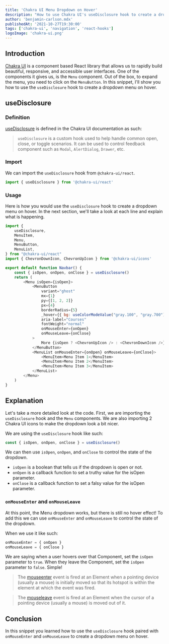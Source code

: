 ```yaml
---
title: 'Chakra UI Menu Dropdown on Hover'
description: "How to use Chakra UI's useDisclosure hook to create a dropdown menu on hover."
author: 'benjamin-carlson.mdx'
publishedAt: '2021-10-27T19:30:00'
tags: ['chakra-ui', 'navigation', 'react-hooks']
logoImage: 'chakra-ui.png'
---
```


## Introduction

[Chakra UI](https://chakra-ui.com) is a component based React library that allows us to rapidly build beautiful, responsive, and accessible user interfaces. One of the components it gives us, is the `Menu` component. Out of the box, to expand the menu, you need to click on the `MenuButton`. In this snippet, I'll show you how to use the `useDisclosure` hook to create a dropdown menu on hover.

## useDisclosure

### Definition

[useDisclosure](https://chakra-ui.com/docs/hooks/use-disclosure) is defined in the Chakra UI documentation as such:

> `useDisclosure` is a custom hook used to help handle common open, close, or toggle scenarios. It can be used to control feedback component such as `Modal`, `AlertDialog`, `Drawer`, etc.

### Import

We can import the `useDisclosure` hook from `@chakra-ui/react`.

```javascript
import { useDisclosure } from '@chakra-ui/react'
```

### Usage

Here is how you would use the `useDisclosure` hook to create a dropdown menu on hover. In the next section, we'll take a look at each line and explain what is happening.

```javascript:Navbar.js
import {
    useDisclosure,
    MenuItem,
    Menu,
    MenuButton,
    MenuList,
} from "@chakra-ui/react"
import { ChevronDownIcon, ChevronUpIcon } from '@chakra-ui/icons'

export default function Navbar() {
    const { isOpen, onOpen, onClose } = useDisclosure()
    return (
        <Menu isOpen={isOpen}>
            <MenuButton
                variant="ghost"
                mx={1}
                py={[1, 2, 2]}
                px={4}
                borderRadius={5}
                _hover={{ bg: useColorModeValue("gray.100", "gray.700") }}
                aria-label="Courses"
                fontWeight="normal"
                onMouseEnter={onOpen}
                onMouseLeave={onClose}
            >
                More {isOpen ? <ChevronUpIcon /> : <ChevronDownIcon />}
            </MenuButton>
            <MenuList onMouseEnter={onOpen} onMouseLeave={onClose}>
                <MenuItem>Menu Item 1</MenuItem>
                <MenuItem>Menu Item 2</MenuItem>
                <MenuItem>Menu Item 3</MenuItem>
            </MenuList>
        </Menu>
    )
}
```

## Explanation

Let's take a more detailed look at the code. First, we are importing the `useDisclosure` hook and the `Menu` components. We are also importing 2 Chakra UI icons to make the dropdown look a bit nicer.

We are using the `useDisclosure` hook like such:

```javascript
const { isOpen, onOpen, onClose } = useDisclosure()
```

We can then use `isOpen`, `onOpen`, and `onClose` to control the state of the dropdown.

- `isOpen` is a boolean that tells us if the dropdown is open or not.
- `onOpen` is a callback function to set a truthy value for the isOpen parameter.
- `onClose` is a callback function to set a falsy value for the isOpen parameter.

### `onMouseEnter` and `onMouseLeave`

At this point, the Menu dropdown works, but there is still no hover effect! To add this we can use `onMouseEnter` and `onMouseLeave` to control the state of the dropdown.

When we use it like such:

```javascript
onMouseEnter = { onOpen }
onMouseLeave = { onClose }
```

We are saying when a user hovers over that Component, set the `isOpen` parameter to `true`. When they leave the Component, set the `isOpen` parameter to `false`. Simple!

> The [mouseenter](https://developer.mozilla.org/en-US/docs/Web/API/Element/mouseenter_event) event is fired at an Element when a pointing device (usually a mouse) is initially moved so that its hotspot is within the element at which the event was fired.

> The [mouseleave](https://developer.mozilla.org/en-US/docs/Web/API/Element/mouseleave_event) event is fired at an Element when the cursor of a pointing device (usually a mouse) is moved out of it.

## Conclusion

In this snippet you learned how to use the `useDisclosure` hook paired with `onMouseEnter` and `onMouseLeave` to create a dropdown menu on hover.
